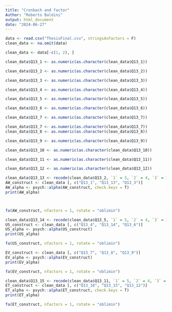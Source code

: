 ```yaml
---
title: "Cronbach and factor"
Author: "Roberto Baldini"
output: html_document
date: "2024-06-27"
---
```


```r
data <- read.csv("ThesisFinal.csv", stringsAsFactors = F)
clean_data <- na.omit(data)
```

```r
clean_data <- data[-c(1, 2), ]

clean_data$Q13_1 <- as.numeric(as.character(clean_data$Q13_1))

clean_data$Q13_2 <- as.numeric(as.character(clean_data$Q13_2))

clean_data$Q13_3 <- as.numeric(as.character(clean_data$Q13_3))

clean_data$Q13_4 <- as.numeric(as.character(clean_data$Q13_4))

clean_data$Q13_5 <- as.numeric(as.character(clean_data$Q13_5))

clean_data$Q13_6 <- as.numeric(as.character(clean_data$Q13_6))

clean_data$Q13_7 <- as.numeric(as.character(clean_data$Q13_7))

clean_data$Q13_7 <- as.numeric(as.character(clean_data$Q13_7))
clean_data$Q13_8 <- as.numeric(as.character(clean_data$Q13_8))

clean_data$Q13_9 <- as.numeric(as.character(clean_data$Q13_9))

clean_data$Q13_10 <- as.numeric(as.character(clean_data$Q13_10))

clean_data$Q13_11 <- as.numeric(as.character(clean_data$Q13_11))

clean_data$Q13_12 <- as.numeric(as.character(clean_data$Q13_12))
```

```r
clean_data$Q13_13 <- recode(clean_data$Q13_2, `1` = 5, `2` = 4, `3` = 3, `4` = 2, `5` = 1)
AW_construct <- clean_data [, c("Q13_1", "Q13_13", "Q13_3")]
AW_alpha <- psych::alpha(AW_construct, check.keys = T)
print(AW_alpha)



fa(AW_construct, nfactors = 1, rotate = "oblimin")

clean_data$Q13_14 <- recode(clean_data$Q13_5, `1` = 5, `2` = 4, `3` = 3, `4` = 2, `5` = 1)
US_construct <- clean_data [, c("Q13_4", "Q13_14", "Q13_6")]
US_alpha <- psych::alpha(US_construct)
print(US_alpha)

fa(US_construct, nfactors = 1, rotate = "oblimin")

EV_construct <- clean_data [, c("Q13_7", "Q13_8", "Q13_9")]
EV_alpha <- psych::alpha(EV_construct)
print(EV_alpha)

fa(EV_construct, nfactors = 1, rotate = "oblimin")

clean_data$Q13_15 <- recode(clean_data$Q13_11, `1` = 5, `2` = 4, `3` = 3, `4` = 2, `5` = 1)
ET_construct <- clean_data [, c("Q13_10", "Q13_15", "Q13_12")]
ET_alpha <- psych::alpha(ET_construct, check.keys = T)
print(ET_alpha)

fa(ET_construct, nfactors = 1, rotate = "oblimin")
```

